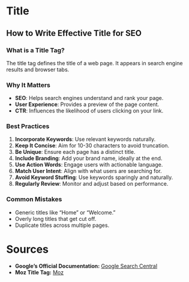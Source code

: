 # Title

## How to Write Effective Title for SEO
### What is a Title Tag?
The title tag defines the title of a web page. It appears in search engine results and browser tabs.

### Why It Matters

- **SEO**: Helps search engines understand and rank your page.
- **User Experience**: Provides a preview of the page content.
- **CTR**: Influences the likelihood of users clicking on your link.

### Best Practices

1. **Incorporate Keywords**: Use relevant keywords naturally.
2. **Keep It Concise**: Aim for 10-30 characters to avoid truncation.
3. **Be Unique**: Ensure each page has a distinct title.
4. **Include Branding**: Add your brand name, ideally at the end.
5. **Use Action Words**: Engage users with actionable language.
6. **Match User Intent**: Align with what users are searching for.
7. **Avoid Keyword Stuffing**: Use keywords sparingly and naturally.
8. **Regularly Review**: Monitor and adjust based on performance.

### Common Mistakes

- Generic titles like “Home” or “Welcome.”
- Overly long titles that get cut off.
- Duplicate titles across multiple pages.

# Sources
 - **Google’s Official Documentation:** [Google Search Central](https://support.google.com/webmasters/answer/35624?hl=en)
 - **Moz Title Tag:** [Moz](https://moz.com/learn/seo/title-tag)